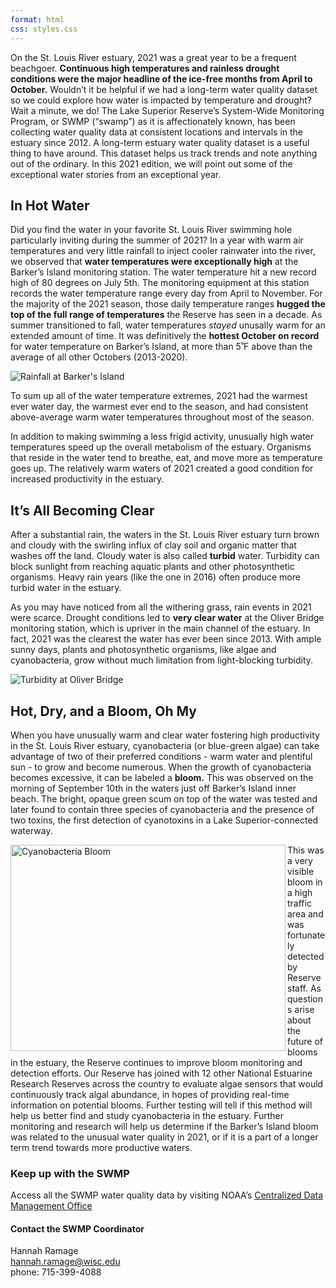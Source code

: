 ```yaml
---
format: html
css: styles.css
---
```


On the St. Louis River estuary, 2021 was a great year to be a frequent beachgoer. **Continuous high temperatures and rainless drought conditions were the major headline of the ice-free months from April to October.** Wouldn't it be helpful if we had a long-term water quality dataset so we could explore how water is impacted by temperature and drought? Wait a minute, we do! The Lake Superior Reserve's System-Wide Monitoring Program, or SWMP ("swamp") as it is affectionately known, has been collecting water quality data at consistent locations and intervals in the estuary since 2012. A long-term estuary water quality dataset is a useful thing to have around. This dataset helps us track trends and note anything out of the ordinary. In this 2021 edition, we will point out some of the exceptional water stories from an exceptional year.

## In Hot Water

Did you find the water in your favorite St. Louis River swimming hole particularly inviting during the summer of 2021? In a year with warm air temperatures and very little rainfall to inject cooler rainwater into the river, we observed that **water temperatures were exceptionally high** at the Barker's Island monitoring station. The water temperature hit a new record high of 80 degrees on July 5th. The monitoring equipment at this station records the water temperature range every day from April to November. For the majority of the 2021 season, those daily temperature ranges **hugged the top of the full range of temperatures** the Reserve has seen in a decade. As summer transitioned to fall, water temperatures *stayed* unusally warm for an extended amount of time. It was definitively the **hottest October on record** for water temperature on Barker's Island, at more than 5˚F above than the average of all other Octobers (2013-2020).

<img class="barkers_rain" src="assets/2021SWMPReport_barkers_historical_range_temp.png"  alt="Rainfall at Barker's Island"/>

To sum up all of the water temperature extremes, 2021 had the warmest ever water day, the warmest ever end to the season, and had consistent above-average warm water temperatures throughout most of the season.

In addition to making swimming a less frigid activity, unusually high water temperatures speed up the overall metabolism of the estuary. Organisms that reside in the water tend to breathe, eat, and move more as temperature goes up. The relatively warm waters of 2021 created a good condition for increased productivity in the estuary.


## It's All Becoming Clear

After a substantial rain, the waters in the St. Louis River estuary turn brown and cloudy with the swirling influx of clay soil and organic matter that washes off the land. Cloudy water is also called **turbid** water. Turbidity can block sunlight from reaching aquatic plants and other photosynthetic organisms. Heavy rain years (like the one in 2016) often produce more turbid water in the estuary.

As you may have noticed from all the withering grass, rain events in 2021 were scarce. Drought conditions led to **very clear water** at the Oliver Bridge monitoring station, which is upriver in the main channel of the estuary. In fact, 2021 was the clearest the water has ever been since 2013. With ample sunny days, plants and photosynthetic organisms, like algae and cyanobacteria, grow without much limitation from light-blocking turbidity.

<img class="turbidity" src="assets/2021SWMPReport_oliver_annual_anomalies_turb.png" alt="Turbidity at Oliver Bridge"/> <!--![Turbidity at Oliver Bridge](assets/2021SWMPReport_oliver_annual_anomalies_turb.png)-->


## Hot, Dry, and a Bloom, Oh My

When you have unusually warm and clear water fostering high productivity in the St. Louis River estuary, cyanobacteria (or blue-green algae) can take advantage of two of their preferred conditions - warm water and plentiful sun - to grow and become numerous. When the growth of cyanobacteria becomes excessive, it can be labeled a **bloom.** This was observed on the morning of September 10th in the waters just off Barker's Island inner beach. The bright, opaque green scum on top of the water was tested and later found to contain three species of cyanobacteria and the presence of two toxins, the first detection of cyanotoxins in a Lake Superior-connected waterway.

<img class="bloom" src="assets/LKS%20Barkers%20Island%20Cyano%20Bloom.jpg" alt="Cyanobacteria Bloom" align="left" width="440" height="330"/> <!--![Cyanobacteria Bloom](assets/LKS%20Barkers%20Island%20Cyano%20Bloom.jpg)-->

This was a very visible bloom in a high traffic area and was fortunately detected by Reserve staff. As questions arise about the future of blooms in the estuary, the Reserve continues to improve bloom monitoring and detection efforts. Our Reserve has joined with 12 other National Estuarine Research Reserves across the country to evaluate algae sensors that would continuously track algal abundance, in hopes of providing real-time information on potential blooms. Further testing will tell if this method will help us better find and study cyanobacteria in the estuary. Further monitoring and research will help us determine if the Barker's Island bloom was related to the unusual water quality in 2021, or if it is a part of a longer term trend towards more productive waters.

<div class=keep-up>
### Keep up with the SWMP

Access all the SWMP water quality data by visiting NOAA's <a href="https://cdmo.baruch.sc.edu/dges/">Centralized Data Management Office</a>

#### Contact the SWMP Coordinator
Hannah Ramage  
<a href="mailto:hannah.ramage@wisc.edu">hannah.ramage\@wisc.edu</a>  
phone: 715-399-4088
</div>

